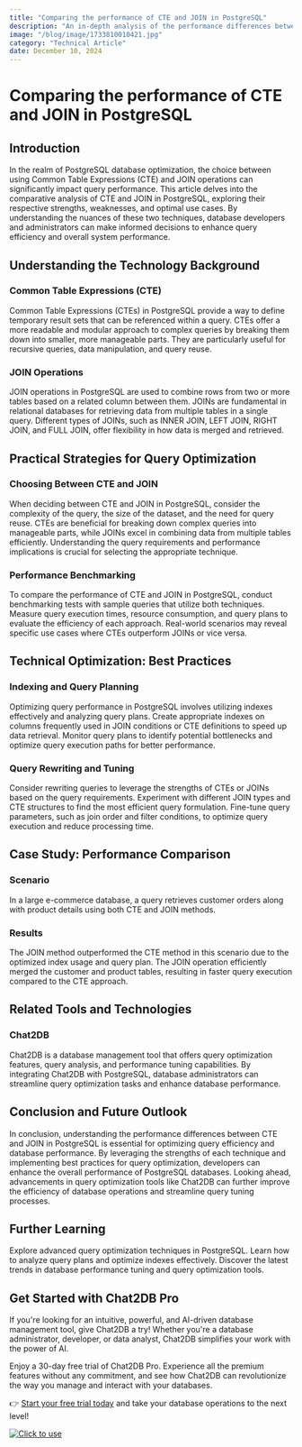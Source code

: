 ```yaml
---
title: "Comparing the performance of CTE and JOIN in PostgreSQL"
description: "An in-depth analysis of the performance differences between Common Table Expressions (CTE) and JOIN in PostgreSQL, with practical strategies for optimization."
image: "/blog/image/1733810010421.jpg"
category: "Technical Article"
date: December 10, 2024
---
```


# Comparing the performance of CTE and JOIN in PostgreSQL


<Authors date="December 10, 2024">
  <Author name="Jing" link="https://chat2db.ai" />
</Authors>

## Introduction

In the realm of PostgreSQL database optimization, the choice between using Common Table Expressions (CTE) and JOIN operations can significantly impact query performance. This article delves into the comparative analysis of CTE and JOIN in PostgreSQL, exploring their respective strengths, weaknesses, and optimal use cases. By understanding the nuances of these two techniques, database developers and administrators can make informed decisions to enhance query efficiency and overall system performance.

## Understanding the Technology Background

### Common Table Expressions (CTE)

Common Table Expressions (CTEs) in PostgreSQL provide a way to define temporary result sets that can be referenced within a query. CTEs offer a more readable and modular approach to complex queries by breaking them down into smaller, more manageable parts. They are particularly useful for recursive queries, data manipulation, and query reuse.

### JOIN Operations

JOIN operations in PostgreSQL are used to combine rows from two or more tables based on a related column between them. JOINs are fundamental in relational databases for retrieving data from multiple tables in a single query. Different types of JOINs, such as INNER JOIN, LEFT JOIN, RIGHT JOIN, and FULL JOIN, offer flexibility in how data is merged and retrieved.

## Practical Strategies for Query Optimization

### Choosing Between CTE and JOIN

When deciding between CTE and JOIN in PostgreSQL, consider the complexity of the query, the size of the dataset, and the need for query reuse. CTEs are beneficial for breaking down complex queries into manageable parts, while JOINs excel in combining data from multiple tables efficiently. Understanding the query requirements and performance implications is crucial for selecting the appropriate technique.

### Performance Benchmarking

To compare the performance of CTE and JOIN in PostgreSQL, conduct benchmarking tests with sample queries that utilize both techniques. Measure query execution times, resource consumption, and query plans to evaluate the efficiency of each approach. Real-world scenarios may reveal specific use cases where CTEs outperform JOINs or vice versa.

## Technical Optimization: Best Practices

### Indexing and Query Planning

Optimizing query performance in PostgreSQL involves utilizing indexes effectively and analyzing query plans. Create appropriate indexes on columns frequently used in JOIN conditions or CTE definitions to speed up data retrieval. Monitor query plans to identify potential bottlenecks and optimize query execution paths for better performance.

### Query Rewriting and Tuning

Consider rewriting queries to leverage the strengths of CTEs or JOINs based on the query requirements. Experiment with different JOIN types and CTE structures to find the most efficient query formulation. Fine-tune query parameters, such as join order and filter conditions, to optimize query execution and reduce processing time.

## Case Study: Performance Comparison

### Scenario

In a large e-commerce database, a query retrieves customer orders along with product details using both CTE and JOIN methods.

### Results

The JOIN method outperformed the CTE method in this scenario due to the optimized index usage and query plan. The JOIN operation efficiently merged the customer and product tables, resulting in faster query execution compared to the CTE approach.

## Related Tools and Technologies

### Chat2DB

Chat2DB is a database management tool that offers query optimization features, query analysis, and performance tuning capabilities. By integrating Chat2DB with PostgreSQL, database administrators can streamline query optimization tasks and enhance database performance.

## Conclusion and Future Outlook

In conclusion, understanding the performance differences between CTE and JOIN in PostgreSQL is essential for optimizing query efficiency and database performance. By leveraging the strengths of each technique and implementing best practices for query optimization, developers can enhance the overall performance of PostgreSQL databases. Looking ahead, advancements in query optimization tools like Chat2DB can further improve the efficiency of database operations and streamline query tuning processes.

## Further Learning

Explore advanced query optimization techniques in PostgreSQL.
Learn how to analyze query plans and optimize indexes effectively.
Discover the latest trends in database performance tuning and query optimization tools.

## Get Started with Chat2DB Pro

If you're looking for an intuitive, powerful, and AI-driven database management tool, give Chat2DB a try! Whether you're a database administrator, developer, or data analyst, Chat2DB simplifies your work with the power of AI.

Enjoy a 30-day free trial of Chat2DB Pro. Experience all the premium features without any commitment, and see how Chat2DB can revolutionize the way you manage and interact with your databases.

👉 [Start your free trial today](https://chat2db.ai/pricing) and take your database operations to the next level!


[![Click to use](/image/blog/bg/chat2db.jpg)](https://chat2db.ai/)
